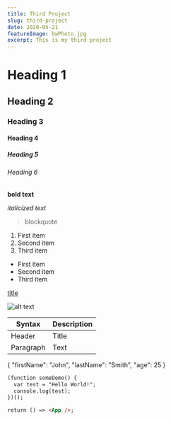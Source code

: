```yaml
---
title: Third Project
slug: third-project
date: 2020-05-21
featureImage: bwPhoto.jpg
excerpt: This is my third project
---
```


# Heading 1

## Heading 2

### Heading 3

#### Heading 4

##### Heading 5

###### Heading 6

 **bold text**

*italicized text*

> blockquote

1. First item
2. Second item
3. Third item

- First item
- Second item
- Third item

[title](https://www.example.com)

![alt text](image.jpg)

| Syntax | Description |
| ----------- | ----------- |
| Header | Title |
| Paragraph | Text |

{
  "firstName": "John",
  "lastName": "Smith",
  "age": 25
}

```html
(function someDemo() {
  var test = "Hello World!";
  console.log(test);
})();

return () => <App />;

```